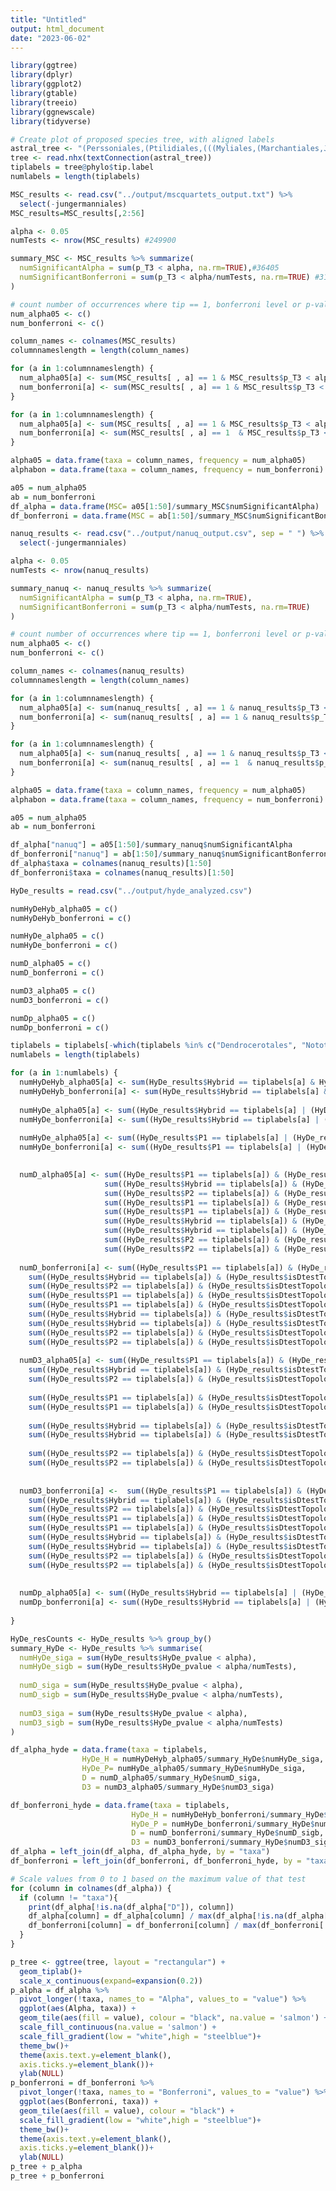 ```yaml
---
title: "Untitled"
output: html_document
date: "2023-06-02"
---
```


```r
library(ggtree)
library(dplyr)
library(ggplot2)
library(gtable)
library(treeio)
library(ggnewscale)
library(tidyverse)
```

```r
# Create plot of proposed species tree, with aligned labels
astral_tree <- "(Perssoniales,(Ptilidiales,(((Myliales,(Marchantiales,Jungermanniales)0.67:0.288)0.67:0.288,(Pallaviciniales,(Fossombroniales,(Pleuroziales,(Metzgeriales,(Pelliales,(Sphaerocarpales,((Blasiales,Neohodgsoniales)0.67:0.288,(Anthocerotales,(Notothyladales,(Phymatocerotales,Dendrocerotales)0.67:0.288)0.67:0.288)0.67:0.288)0.67:0.288)0.67:0.288)0.67:0.288)0.67:0.288)0.67:0.288)0.67:0.288)0.67:0.288)0.67:0.288,(Porellales,(Sphagnales,(Takakiales,((Tetraphidales,(Oedipodiales,Andreaeales)0.67:0.288)0.67:0.288,(Polytrichales,(Buxbaumiales,(Gigaspermales,(Funariales,((Catoscopiales,((Splachnales,(Hedwigiales,(Bartramiales,(Rhizogoniales,(Bryales,Orthotrichales)0.67:0.288)0.67:0.288)0.67:0.288)0.67:0.288)0.67:0.288,(Orthodontiales,((Aulacomniales,Hypnodendrales)0.67:0.288,(Ptychomniales,(Hypopterygiales,(Hypnales,Hookeriales)0.67:0.288)0.67:0.288)0.67:0.288)0.67:0.288)0.67:0.288)0.67:0.288)0.67:0.288,(((Dicranales,Rhabdoweisiales)0.67:0.288,(Pottiales,Ditrichales)0.67:0.288)0.67:0.288,(Grimmiales,(Archidiales,(Pleurophascales,(Bruchiales,Erpodiales)0.67:0.288)0.67:0.288)0.67:0.288)0.67:0.288)0.67:0.288)0.67:0.288)0.67:0.288)0.67:0.288)0.67:0.288)0.67:0.288)0.67:0.288)0.67:0.288)0.67:0.288)0.67:0.288)0.67:0.288):0.0);"
tree <- read.nhx(textConnection(astral_tree))
tiplabels = tree@phylo$tip.label
numlabels = length(tiplabels)
```

```r
MSC_results <- read.csv("../output/mscquartets_output.txt") %>%
  select(-jungermanniales)
MSC_results=MSC_results[,2:56]

alpha <- 0.05
numTests <- nrow(MSC_results) #249900

summary_MSC <- MSC_results %>% summarize(
  numSignificantAlpha = sum(p_T3 < alpha, na.rm=TRUE),#36405		
  numSignificantBonferroni = sum(p_T3 < alpha/numTests, na.rm=TRUE) #3132
)

# count number of occurrences where tip == 1, bonferroni level or p-val level reached
num_alpha05 <- c()
num_bonferroni <- c()

column_names <- colnames(MSC_results)
columnnameslength = length(column_names)

for (a in 1:columnnameslength) {
  num_alpha05[a] <- sum(MSC_results[ , a] == 1 & MSC_results$p_T3 < alpha)
  num_bonferroni[a] <- sum(MSC_results[ , a] == 1 & MSC_results$p_T3 < alpha/numTests)
}

for (a in 1:columnnameslength) {
  num_alpha05[a] <- sum(MSC_results[ , a] == 1 & MSC_results$p_T3 < alpha )
  num_bonferroni[a] <- sum(MSC_results[ , a] == 1  & MSC_results$p_T3 < alpha/numTests)
}

alpha05 = data.frame(taxa = column_names, frequency = num_alpha05)
alphabon = data.frame(taxa = column_names, frequency = num_bonferroni)

a05 = num_alpha05
ab = num_bonferroni
df_alpha = data.frame(MSC= a05[1:50]/summary_MSC$numSignificantAlpha)
df_bonferroni = data.frame(MSC = ab[1:50]/summary_MSC$numSignificantBonferroni)
```

```r
nanuq_results <- read.csv("../output/nanuq_output.csv", sep = " ") %>%
  select(-jungermanniales)

alpha <- 0.05
numTests <- nrow(nanuq_results)

summary_nanuq <- nanuq_results %>% summarize(
  numSignificantAlpha = sum(p_T3 < alpha, na.rm=TRUE),
  numSignificantBonferroni = sum(p_T3 < alpha/numTests, na.rm=TRUE)
)

# count number of occurrences where tip == 1, bonferroni level or p-val level reached
num_alpha05 <- c()
num_bonferroni <- c()

column_names <- colnames(nanuq_results)
columnnameslength = length(column_names)

for (a in 1:columnnameslength) {
  num_alpha05[a] <- sum(nanuq_results[ , a] == 1 & nanuq_results$p_T3 < alpha)
  num_bonferroni[a] <- sum(nanuq_results[ , a] == 1 & nanuq_results$p_T3 < alpha/numTests)
}

for (a in 1:columnnameslength) {
  num_alpha05[a] <- sum(nanuq_results[ , a] == 1 & nanuq_results$p_T3 < alpha )
  num_bonferroni[a] <- sum(nanuq_results[ , a] == 1  & nanuq_results$p_T3 < alpha/numTests)
}

alpha05 = data.frame(taxa = column_names, frequency = num_alpha05)
alphabon = data.frame(taxa = column_names, frequency = num_bonferroni)

a05 = num_alpha05
ab = num_bonferroni

df_alpha["nanuq"] = a05[1:50]/summary_nanuq$numSignificantAlpha
df_bonferroni["nanuq"] = ab[1:50]/summary_nanuq$numSignificantBonferroni
df_alpha$taxa = colnames(nanuq_results)[1:50]
df_bonferroni$taxa = colnames(nanuq_results)[1:50]
```

```r
HyDe_results = read.csv("../output/hyde_analyzed.csv")

numHyDeHyb_alpha05 = c()
numHyDeHyb_bonferroni = c()

numHyDe_alpha05 = c()
numHyDe_bonferroni = c()

numD_alpha05 = c()
numD_bonferroni = c()

numD3_alpha05 = c()
numD3_bonferroni = c()

numDp_alpha05 = c()
numDp_bonferroni = c()

tiplabels = tiplabels[-which(tiplabels %in% c("Dendrocerotales", "Notothyladales", "Phymatocerotales", "Leiosporocerotales") )]
numlabels = length(tiplabels)

for (a in 1:numlabels) {
  numHyDeHyb_alpha05[a] <- sum(HyDe_results$Hybrid == tiplabels[a] & HyDe_results$HyDe_pvalue < alpha)
  numHyDeHyb_bonferroni[a] <- sum(HyDe_results$Hybrid == tiplabels[a] & HyDe_results$HyDe_pvalue < alpha/numTests)
  
  numHyDe_alpha05[a] <- sum((HyDe_results$Hybrid == tiplabels[a] | (HyDe_results$P1 == tiplabels[a]) | (HyDe_results$P2 == tiplabels[a]))  & HyDe_results$HyDe_pvalue < alpha)
  numHyDe_bonferroni[a] <- sum((HyDe_results$Hybrid == tiplabels[a] | (HyDe_results$P1 == tiplabels[a]) | (HyDe_results$P2 == tiplabels[a]))  & HyDe_results$HyDe_pvalue < alpha/numTests)
  
  numHyDe_alpha05[a] <- sum((HyDe_results$P1 == tiplabels[a] | (HyDe_results$P2 == tiplabels[a]))  & HyDe_results$HyDe_pvalue < alpha)
  numHyDe_bonferroni[a] <- sum((HyDe_results$P1 == tiplabels[a] | (HyDe_results$P2 == tiplabels[a]))  & HyDe_results$HyDe_pvalue < alpha/numTests)
  

  numD_alpha05[a] <- sum((HyDe_results$P1 == tiplabels[a]) & (HyDe_results$isDtestTopology == 1) & (HyDe_results$D_pvalue < alpha)) +
                     sum((HyDe_results$Hybrid == tiplabels[a]) & (HyDe_results$isDtestTopology == 2) & (HyDe_results$D_pvalue < alpha)) +
                     sum((HyDe_results$P2 == tiplabels[a]) & (HyDe_results$isDtestTopology == 3) & (HyDe_results$D_pvalue < alpha)) +
                     sum((HyDe_results$P1 == tiplabels[a]) & (HyDe_results$isDtestTopology == 2) & (HyDe_results$D_pvalue < alpha) & (HyDe_results$D < 0))  +
                     sum((HyDe_results$P1 == tiplabels[a]) & (HyDe_results$isDtestTopology == 3) & (HyDe_results$D_pvalue < alpha) & (HyDe_results$D < 0)) +
                     sum((HyDe_results$Hybrid == tiplabels[a]) & (HyDe_results$isDtestTopology == 1) & (HyDe_results$D_pvalue < alpha) & (HyDe_results$D > 0))  +
                     sum((HyDe_results$Hybrid == tiplabels[a]) & (HyDe_results$isDtestTopology == 3) & (HyDe_results$D_pvalue < alpha) & (HyDe_results$D > 0)) +
                     sum((HyDe_results$P2 == tiplabels[a]) & (HyDe_results$isDtestTopology == 1) & (HyDe_results$D_pvalue < alpha) & (HyDe_results$D < 0))  +
                     sum((HyDe_results$P2 == tiplabels[a]) & (HyDe_results$isDtestTopology == 2) & (HyDe_results$D_pvalue < alpha) & (HyDe_results$D > 0))
    
  numD_bonferroni[a] <- sum((HyDe_results$P1 == tiplabels[a]) & (HyDe_results$isDtestTopology == 1) & (HyDe_results$D_pvalue < alpha/numTests)) +
    sum((HyDe_results$Hybrid == tiplabels[a]) & (HyDe_results$isDtestTopology == 2) & (HyDe_results$D_pvalue < alpha/numTests)) +
    sum((HyDe_results$P2 == tiplabels[a]) & (HyDe_results$isDtestTopology == 3) & (HyDe_results$D_pvalue < alpha/numTests)) +
    sum((HyDe_results$P1 == tiplabels[a]) & (HyDe_results$isDtestTopology == 2) & (HyDe_results$D_pvalue < alpha/numTests) & (HyDe_results$D < 0))  +
    sum((HyDe_results$P1 == tiplabels[a]) & (HyDe_results$isDtestTopology == 3) & (HyDe_results$D_pvalue < alpha/numTests) & (HyDe_results$D < 0)) +
    sum((HyDe_results$Hybrid == tiplabels[a]) & (HyDe_results$isDtestTopology == 1) & (HyDe_results$D_pvalue < alpha/numTests) & (HyDe_results$D > 0))  +
    sum((HyDe_results$Hybrid == tiplabels[a]) & (HyDe_results$isDtestTopology == 3) & (HyDe_results$D_pvalue < alpha/numTests) & (HyDe_results$D > 0)) +
    sum((HyDe_results$P2 == tiplabels[a]) & (HyDe_results$isDtestTopology == 1) & (HyDe_results$D_pvalue < alpha/numTests) & (HyDe_results$D < 0))  +
    sum((HyDe_results$P2 == tiplabels[a]) & (HyDe_results$isDtestTopology == 2) & (HyDe_results$D_pvalue < alpha/numTests) & (HyDe_results$D > 0))
  
  numD3_alpha05[a] <- sum((HyDe_results$P1 == tiplabels[a]) & (HyDe_results$isDtestTopology == 1) & (HyDe_results$D3_pvalue < alpha)) +
    sum((HyDe_results$Hybrid == tiplabels[a]) & (HyDe_results$isDtestTopology == 2) & (HyDe_results$D3_pvalue < alpha)) +
    sum((HyDe_results$P2 == tiplabels[a]) & (HyDe_results$isDtestTopology == 3) & (HyDe_results$D3_pvalue < alpha)) +
    
    sum((HyDe_results$P1 == tiplabels[a]) & (HyDe_results$isDtestTopology == 2) & (HyDe_results$D3_pvalue < alpha) & (HyDe_results$D3 > 0))  +
    sum((HyDe_results$P1 == tiplabels[a]) & (HyDe_results$isDtestTopology == 3) & (HyDe_results$D3_pvalue < alpha) & (HyDe_results$D3 > 0)) +
    
    sum((HyDe_results$Hybrid == tiplabels[a]) & (HyDe_results$isDtestTopology == 1) & (HyDe_results$D3_pvalue < alpha) & (HyDe_results$D3 < 0))  +
    sum((HyDe_results$Hybrid == tiplabels[a]) & (HyDe_results$isDtestTopology == 3) & (HyDe_results$D3_pvalue < alpha) & (HyDe_results$D3 < 0)) +
    
    sum((HyDe_results$P2 == tiplabels[a]) & (HyDe_results$isDtestTopology == 1) & (HyDe_results$D3_pvalue < alpha) & (HyDe_results$D3 > 0))  +
    sum((HyDe_results$P2 == tiplabels[a]) & (HyDe_results$isDtestTopology == 2) & (HyDe_results$D3_pvalue < alpha) & (HyDe_results$D3 < 0))
  
  
  numD3_bonferroni[a] <-  sum((HyDe_results$P1 == tiplabels[a]) & (HyDe_results$isDtestTopology == 1) & (HyDe_results$D3_pvalue < alpha/numTests)) +
    sum((HyDe_results$Hybrid == tiplabels[a]) & (HyDe_results$isDtestTopology == 2) & (HyDe_results$D3_pvalue < alpha/numTests)) +
    sum((HyDe_results$P2 == tiplabels[a]) & (HyDe_results$isDtestTopology == 3) & (HyDe_results$D3_pvalue < alpha/numTests)) +
    sum((HyDe_results$P1 == tiplabels[a]) & (HyDe_results$isDtestTopology == 2) & (HyDe_results$D3_pvalue < alpha/numTests) & (HyDe_results$D3 > 0))  +
    sum((HyDe_results$P1 == tiplabels[a]) & (HyDe_results$isDtestTopology == 3) & (HyDe_results$D3_pvalue < alpha/numTests) & (HyDe_results$D3 > 0)) +
    sum((HyDe_results$Hybrid == tiplabels[a]) & (HyDe_results$isDtestTopology == 1) & (HyDe_results$D3_pvalue < alpha/numTests) & (HyDe_results$D3 < 0))  +
    sum((HyDe_results$Hybrid == tiplabels[a]) & (HyDe_results$isDtestTopology == 3) & (HyDe_results$D3_pvalue < alpha/numTests) & (HyDe_results$D3 < 0)) +
    sum((HyDe_results$P2 == tiplabels[a]) & (HyDe_results$isDtestTopology == 1) & (HyDe_results$D3_pvalue < alpha/numTests) & (HyDe_results$D3 > 0))  +
    sum((HyDe_results$P2 == tiplabels[a]) & (HyDe_results$isDtestTopology == 2) & (HyDe_results$D3_pvalue < alpha/numTests) & (HyDe_results$D3 < 0))
  
  
  numDp_alpha05[a] <- sum((HyDe_results$Hybrid == tiplabels[a] | (HyDe_results$P1 == tiplabels[a]) | (HyDe_results$P2 == tiplabels[a])) & HyDe_results$Dp_pvalue < alpha)
  numDp_bonferroni[a] <- sum((HyDe_results$Hybrid == tiplabels[a] | (HyDe_results$P1 == tiplabels[a]) | (HyDe_results$P2 == tiplabels[a])) & HyDe_results$Dp_pvalue < alpha/numTests)
  
}

HyDe_resCounts <- HyDe_results %>% group_by()
summary_HyDe <- HyDe_results %>% summarise(
  numHyDe_siga = sum(HyDe_results$HyDe_pvalue < alpha),
  numHyDe_sigb = sum(HyDe_results$HyDe_pvalue < alpha/numTests),
  
  numD_siga = sum(HyDe_results$HyDe_pvalue < alpha),
  numD_sigb = sum(HyDe_results$HyDe_pvalue < alpha/numTests),
  
  numD3_siga = sum(HyDe_results$HyDe_pvalue < alpha),
  numD3_sigb = sum(HyDe_results$HyDe_pvalue < alpha/numTests)
)

df_alpha_hyde = data.frame(taxa = tiplabels,
                HyDe_H = numHyDeHyb_alpha05/summary_HyDe$numHyDe_siga,
                HyDe_P= numHyDe_alpha05/summary_HyDe$numHyDe_siga,
                D = numD_alpha05/summary_HyDe$numD_siga,
                D3 = numD3_alpha05/summary_HyDe$numD3_siga)

df_bonferroni_hyde = data.frame(taxa = tiplabels,
                           HyDe_H = numHyDeHyb_bonferroni/summary_HyDe$numHyDe_sigb,
                           HyDe_P = numHyDe_bonferroni/summary_HyDe$numHyDe_sigb,
                           D = numD_bonferroni/summary_HyDe$numD_sigb,
                           D3 = numD3_bonferroni/summary_HyDe$numD3_sigb)
df_alpha = left_join(df_alpha, df_alpha_hyde, by = "taxa")
df_bonferroni = left_join(df_bonferroni, df_bonferroni_hyde, by = "taxa")
```

```r
# Scale values from 0 to 1 based on the maximum value of that test
for (column in colnames(df_alpha)) {
  if (column != "taxa"){
    print(df_alpha[!is.na(df_alpha["D"]), column])
    df_alpha[column] = df_alpha[column] / max(df_alpha[!is.na(df_alpha["D"]), column])
    df_bonferroni[column] = df_bonferroni[column] / max(df_bonferroni[!is.na(df_bonferroni["D"]), column])
  }
}

p_tree <- ggtree(tree, layout = "rectangular") +
  geom_tiplab()+
  scale_x_continuous(expand=expansion(0.2))
p_alpha = df_alpha %>%
  pivot_longer(!taxa, names_to = "Alpha", values_to = "value") %>%
  ggplot(aes(Alpha, taxa)) +
  geom_tile(aes(fill = value), colour = "black", na.value = 'salmon') +
  scale_fill_continuous(na.value = 'salmon') +
  scale_fill_gradient(low = "white",high = "steelblue")+
  theme_bw()+
  theme(axis.text.y=element_blank(),
  axis.ticks.y=element_blank())+
  ylab(NULL)
p_bonferroni = df_bonferroni %>%
  pivot_longer(!taxa, names_to = "Bonferroni", values_to = "value") %>%
  ggplot(aes(Bonferroni, taxa)) +
  geom_tile(aes(fill = value), colour = "black") +
  scale_fill_gradient(low = "white",high = "steelblue")+
  theme_bw()+
  theme(axis.text.y=element_blank(),
  axis.ticks.y=element_blank())+
  ylab(NULL)
p_tree + p_alpha
p_tree + p_bonferroni
```



